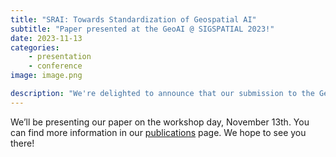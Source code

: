 ```yaml
---
title: "SRAI: Towards Standardization of Geospatial AI"
subtitle: "Paper presented at the GeoAI @ SIGSPATIAL 2023!"
date: 2023-11-13
categories:
    - presentation
    - conference
image: image.png

description: "We're delighted to announce that our submission to the GeoAI workshop at SIGSPATIAL 2023 has been accepted! We'll be presenting a paper describing our open-source library for geospatial data processing and represenation learning."
---
```



We'll be presenting our paper on the workshop day, November 13th. You can find more information in our [publications](../../publications/srai/) page. We hope to see you there!


